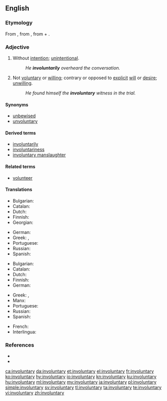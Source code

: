 ==English==

===Etymology===
From {{prefix|in|voluntary|lang=en}}, from {{etyl|LL.|en}} {{term|involontarius|lang=la}}, from {{term|in|lang=la}} + {{term|volontarius|lang=la}}.

===Adjective===
{{en-adj}}

# Without [[intention]]; [[unintentional]].
#: ''He '''involuntarily''' overheard the conversation.''
# Not [[voluntary]] or [[willing]]; contrary or opposed to [[explicit]] [[will]] or [[desire]]; [[unwilling]].
#: ''He found himself the '''involuntary''' witness in the trial.''

====Synonyms====
* [[unbewised]]
* [[unvoluntary]]

====Derived terms====
* [[involuntarily]]
* [[involuntariness]]
* [[involuntary manslaughter]]

====Related terms====
* [[volunteer]]

====Translations====
{{trans-top|Without intention; unintentional}}
* Bulgarian: {{t+|bg|неволно|sc=Cyrl}}
* Catalan: {{t|ca|involuntari}}
* Dutch: {{t|nl|niet intentioneel}}
* Finnish: {{t+|fi|tahaton}}
* Georgian: {{t|ka|უნებლიე}}
{{trans-mid}}
* German: {{t+|de|unabsichtlich}}
* Greek: {{t+|el|ακούσιος|m}}, {{t+|el|αθέλητος|m}}
* Portuguese: {{t+|pt|involuntário|m}}
* Russian: {{t+|ru|нево́льный}}
* Spanish: {{t+|es|involuntario}}
{{trans-bottom}}

{{trans-top|Not voluntary or willing; contrary or opposed to explicit will or desire; unwilling}}
* Bulgarian: {{t+|bg|неволен|m|sc=Cyrl}}
* Catalan: {{t|ca|involuntari}}
* Dutch: {{t+|nl|onwillekeurig}}
* Finnish: {{t|fi|vastentahtoinen}}
* German: {{t+|de|unfreiwillig}}
{{trans-mid}}
* Greek: {{t+|el|ακούσιος|m}}, {{t+|el|αθέλητος|m}}
* Manx: {{t|gv|neuarryltagh}}
* Portuguese: {{t+|pt|involuntário|m}}
* Russian: {{t+|ru|нево́льный}}
* Spanish: {{t+|es|involuntario}}
{{trans-bottom}}

{{checktrans-top}}
* French: {{t-check|fr|involontaire}}
* Interlingua: {{t-check|ia|involuntari}}
{{trans-mid}}
{{trans-bottom}}

===References===
* {{R:Century 1911}}
* {{R:Webster 1913}}

[[ca:involuntary]]
[[da:involuntary]]
[[et:involuntary]]
[[el:involuntary]]
[[fr:involuntary]]
[[ko:involuntary]]
[[hy:involuntary]]
[[io:involuntary]]
[[kn:involuntary]]
[[ku:involuntary]]
[[hu:involuntary]]
[[ml:involuntary]]
[[my:involuntary]]
[[ja:involuntary]]
[[pl:involuntary]]
[[simple:involuntary]]
[[sv:involuntary]]
[[tl:involuntary]]
[[ta:involuntary]]
[[te:involuntary]]
[[vi:involuntary]]
[[zh:involuntary]]